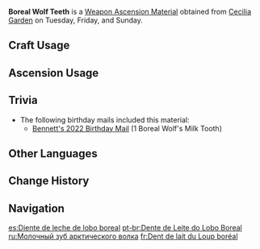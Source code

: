 {{Item Infobox
|id          = 114005
|image       = Item Boreal Wolf's Milk Tooth.png
|type        = Weapon Ascension Materials
|invCategory = Character Development Items
|group       = Boreal Wolf Teeth
|rarity      = 2
|description = Andrius' wolf pack is its blessed honor guard, and even the milk teeth of a wolf's cub possess great potential.<br />In the past, the gods had the responsibility to love all people. Andrius was therefore quite unusual in that he became leader of the wolves, while only welcoming abandoned babies and wanderers when it came to humans.
|day1        = Tuesday
|day2        = Friday
|day3        = Sunday
|source1     = Cecilia Garden
|source2     = Purchase from the [[Souvenir Shop]] in [[Mondstadt]]
|source3     = [[Parametric Transformer]]
}}
'''Boreal Wolf Teeth''' is a [[Weapon Ascension Material]] obtained from [[Cecilia Garden]] on Tuesday, Friday, and Sunday.
==Craft Usage==
{{Craft Usage}}

==Ascension Usage==
{{Ascension Usage}}

==Trivia==
* The following birthday mails included this material:
** [[Birthday/Bennett#Want to Eat Cake Together?|Bennett's 2022 Birthday Mail]] (1 Boreal Wolf's Milk Tooth)

==Other Languages==
{{Other Languages
|en      = Boreal Wolf's Milk Tooth
|zhs     = 凛风奔狼的始龀
|zhs_rm  = Lǐnfēng Bēn Láng de Shǐ Chèn
|zht     = 凜風奔狼的始齔
|zht_rm  = Lǐnfēng Bēn Láng de Shǐ Chèn
|zh_tl   = 
|ja      = 凛風奔狼の乳歯
|ja_rm   = Rinfuu Honrou no Nyuushi{{Assumed}}
|ja_tl   = Milk Tooth of the Cold Wind Running Wolf
|ko      = 칼바람 울프의 젖니
|ko_rm   = Kalbaram Ulpeu-ui Jeonni
|ko_tl   = Baby Tooth of Biting Wind Wolf
|es      = Diente de leche de lobo boreal
|es_tl   = Boreal Wolf's Milk Tooth
|fr      = Dent de lait du Loup boréal
|fr_tl   = Boreal Wolf's Milk Tooth
|ru      = Молочный зуб арктического волка
|ru_tl   = 
|th      = Boreal Wolf's Milk Tooth
|vi      = Răng Sữa Sói Bão
|vi_tl   = 
|de      = Milchzahn des borealischen Wolfs
|de_tl   = Milk Teeth of the Boreal Wolf
|id      = Boreal Wolf's Milk Tooth
|pt      = Dente de Leite do Lobo Boreal
|pt_tl   = Boreal Wolf's Milk Tooth
}}

==Change History==
{{Change History|1.0}}

==Navigation==
{{Development Item Navbox|Weapon Materials}}

[[es:Diente de leche de lobo boreal]]
[[pt-br:Dente de Leite do Lobo Boreal]]
[[ru:Молочный зуб арктического волка]]
[[fr:Dent de lait du Loup boréal]]